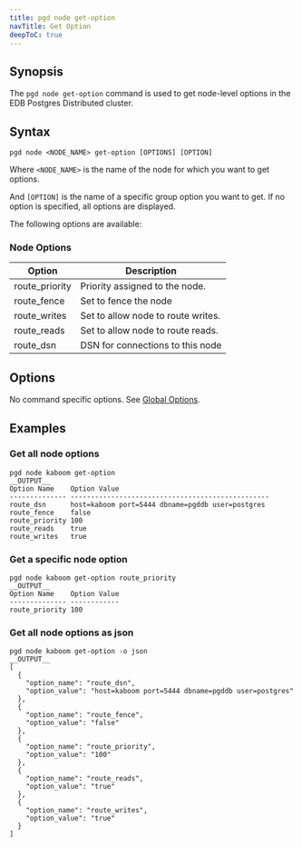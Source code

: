 ```yaml
---
title: pgd node get-option
navTitle: Get Option
deepToC: true
---
```


## Synopsis

The `pgd node get-option` command is used to get node-level options in the EDB Postgres Distributed cluster.

## Syntax

```plaintext
pgd node <NODE_NAME> get-option [OPTIONS] [OPTION]
```

Where `<NODE_NAME>` is the name of the node for which you want to get options.

And `[OPTION]` is the name of a specific group option you want to get. If no option is specified, all options are displayed.

The following options are available:

### Node Options

| Option         | Description                        |
|----------------|------------------------------------|
| route_priority | Priority assigned to the node.     |
| route_fence    | Set to fence the node              |
| route_writes   | Set to allow node to route writes. |
| route_reads    | Set to allow node to route reads.  |
| route_dsn      | DSN for connections to this node   |

## Options

No command specific options. See [Global Options](/pgd/latest/reference/cli/command_ref/#global-options).


## Examples

### Get all node options

```shell
pgd node kaboom get-option
__OUTPUT__
Option Name    Option Value                                     
-------------- -------------------------------------------------
route_dsn      host=kaboom port=5444 dbname=pgddb user=postgres 
route_fence    false                                            
route_priority 100                                              
route_reads    true                                             
route_writes   true 
```

### Get a specific node option

```shell
pgd node kaboom get-option route_priority
__OUTPUT__
Option Name    Option Value
-------------- ------------
route_priority 100   
```

### Get all node options as json

```shell
pgd node kaboom get-option -o json
__OUTPUT__
[
  {
    "option_name": "route_dsn",
    "option_value": "host=kaboom port=5444 dbname=pgddb user=postgres"
  },
  {
    "option_name": "route_fence",
    "option_value": "false"
  },
  {
    "option_name": "route_priority",
    "option_value": "100"
  },
  {
    "option_name": "route_reads",
    "option_value": "true"
  },
  {
    "option_name": "route_writes",
    "option_value": "true"
  }
]
```
